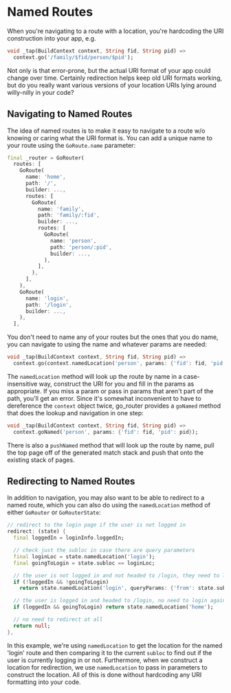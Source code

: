 # Named Routes

When you're navigating to a route with a location, you're hardcoding the URI
construction into your app, e.g.

```dart
void _tap(BuildContext context, String fid, String pid) =>
  context.go('/family/$fid/person/$pid');
```

Not only is that error-prone, but the actual URI format of your app could change
over time. Certainly redirection helps keep old URI formats working, but do you
really want various versions of your location URIs lying around willy-nilly in
your code? 

## Navigating to Named Routes

The idea of named routes is to make it easy to navigate to a route w/o knowing
or caring what the URI format is. You can add a unique name to your route using
the `GoRoute.name` parameter:

```dart
final _router = GoRouter(
  routes: [
    GoRoute(
      name: 'home',
      path: '/',
      builder: ...,
      routes: [
        GoRoute(
          name: 'family',
          path: 'family/:fid',
          builder: ...,
          routes: [
            GoRoute(
              name: 'person',
              path: 'person/:pid',
              builder: ...,
            ),
          ],
        ),
      ],
    ),
    GoRoute(
      name: 'login',
      path: '/login',
      builder: ...,
    ),
  ],
```

You don't need to name any of your routes but the ones that you do name, you can
navigate to using the name and whatever params are needed:

```dart
void _tap(BuildContext context, String fid, String pid) =>
  context.go(context.namedLocation('person', params: {'fid': fid, 'pid': pid}));
```

The `namedLocation` method will look up the route by name in a case-insensitive
way, construct the URI for you and fill in the params as appropriate. If you
miss a param or pass in params that aren't part of the path, you'll get an
error. Since it's somewhat inconvenient to have to dereference the `context`
object twice, go_router provides a `goNamed` method that does the lookup and
navigation in one step:

```dart
void _tap(BuildContext context, String fid, String pid) =>
  context.goNamed('person', params: {'fid': fid, 'pid': pid});
```

There is also a `pushNamed` method that will look up the route by name, pull the
top page off of the generated match stack and push that onto the existing stack
of pages.

## Redirecting to Named Routes

In addition to navigation, you may also want to be able to redirect to a named
route, which you can also do using the `namedLocation` method of either
`GoRouter` or `GoRouterState`:

```dart
// redirect to the login page if the user is not logged in
redirect: (state) {
  final loggedIn = loginInfo.loggedIn;

  // check just the subloc in case there are query parameters
  final loginLoc = state.namedLocation('login');
  final goingToLogin = state.subloc == loginLoc;

  // the user is not logged in and not headed to /login, they need to login
  if (!loggedIn && !goingToLogin)
    return state.namedLocation('login', queryParams: {'from': state.subloc});

  // the user is logged in and headed to /login, no need to login again
  if (loggedIn && goingToLogin) return state.namedLocation('home');

  // no need to redirect at all
  return null;
},
```

In this example, we're using `namedLocation` to get the location for the named
'login' route and then comparing it to the current `subloc` to find out if the
user is currently logging in or not. Furthermore, when we construct a location
for redirection, we use `namedLocation` to pass in parameters to construct the
location. All of this is done without hardcoding any URI formatting into your
code.